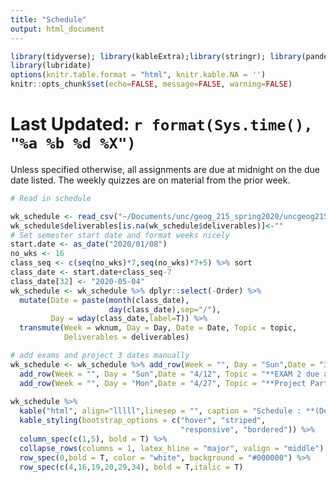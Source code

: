 ```yaml
---
title: "Schedule"
output: html_document
---
```

```r
library(tidyverse); library(kableExtra);library(stringr); library(pander)
library(lubridate)
options(knitr.table.format = "html", knitr.kable.NA = '') 
knitr::opts_chunk$set(echo=FALSE, message=FALSE, warning=FALSE) 
```

# Last Updated: `r format(Sys.time(), "%a %b %d %X")` {.tabset .tabset-fade .tabset-pills}

<p>
Unless specified otherwise, all assignments are due at midnight on the due date listed. The weekly quizzes are on material from the prior week. 
</p>
```r
# Read in schedule

wk_schedule <- read_csv("~/Documents/unc/geog_215_spring2020/uncgeog215sp20/course_info/weekly_schedule.csv")
wk_schedule$deliverables[is.na(wk_schedule$deliverables)]<-""
# Set semester start date and format weeks nicely
start.date <- as_date("2020/01/08")
no_wks <- 16
class_seq <- c(seq(no_wks)*7,seq(no_wks)*7+5) %>% sort
class_date <- start.date+class_seq-7
class_date[32] <- "2020-05-04"
wk_schedule <- wk_schedule %>% dplyr::select(-Order) %>% 
  mutate(Date = paste(month(class_date),
                      day(class_date),sep="/"),
         Day = wday(class_date,label=T)) %>%
  transmute(Week = wknum, Day = Day, Date = Date, Topic = topic, 
            Deliverables = deliverables)

# add exams and project 3 dates manually
wk_schedule <- wk_schedule %>% add_row(Week = "", Day = "Sun",Date = "3/1", Topic = "**EXAM 1 due at 5 pm**", Deliverables ="",.after = 15) %>%
  add_row(Week = "", Day = "Sun",Date = "4/12", Topic = "**EXAM 2 due at 5 pm**", Deliverables ="",.after = 28) %>%
  add_row(Week = "", Day = "Mon",Date = "4/27", Topic = "**Project Part 3 (final report) due at 5 pm**", Deliverables ="",.after = 33)
                      
wk_schedule %>%
  kable("html", align="lllll",linesep = "", caption = "Schedule : **(Deliverables are due before class on the mentioned date)**") %>%
  kable_styling(bootstrap_options = c("hover", "striped", 
                                      "responsive", "bordered")) %>%
  column_spec(c(1,5), bold = T) %>%
  collapse_rows(columns = 1, latex_hline = "major", valign = "middle") %>%
  row_spec(0,bold = T, color = "white", background = "#000000") %>%
  row_spec(c(4,16,19,20,29,34), bold = T,italic = T)

```
#